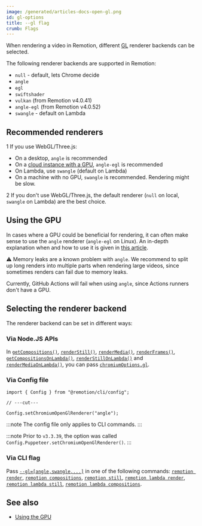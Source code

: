 ```yaml
---
image: /generated/articles-docs-open-gl.png
id: gl-options
title: --gl flag
crumb: Flags
---
```


When rendering a video in Remotion, different [GL](https://en.wikipedia.org/wiki/OpenGL) renderer backends can be selected.

The following renderer backends are supported in Remotion:

- <code>null</code> - default, lets Chrome decide
- <code>angle</code>
- <code>egl</code>
- <code>swiftshader</code>
- <code>vulkan</code> (from Remotion v4.0.41)
- <code>angle-egl</code> (from Remotion v4.0.52)
- <code>swangle</code> - default on Lambda

## Recommended renderers

<Step>1</Step> If you use WebGL/Three.js:

- On a desktop, `angle` is recommended
- On a [cloud instance with a GPU](/docs/miscellaneous/cloud-gpu), `angle-egl` is recommended
- On Lambda, use `swangle` (default on Lambda)
- On a machine with no GPU, `swangle` is recommended. Rendering might be slow.

<Step>2</Step> If you don't use WebGL/Three.js, the default renderer (<code>null</code> on local, <code>swangle</code> on Lambda) are the best choice.<br/>

## Using the GPU

In cases where a GPU could be beneficial for rendering, it can often make sense to use the <code>angle</code> renderer (<code>angle-egl</code> on Linux). An in-depth explanation when and how to use it is given in [this article](/docs/gpu).

⚠️ Memory leaks are a known problem with <code>angle</code>. We recommend to split up long renders into multiple parts when rendering large videos, since sometimes renders can fail due to memory leaks.

Currently, GitHub Actions will fail when using <code>angle</code>, since Actions runners don't have a GPU.

## Selecting the renderer backend

The renderer backend can be set in different ways:

### Via Node.JS APIs

In [`getCompositions()`](/docs/renderer/get-compositions#chromiumoptions), [`renderStill()`](/docs/renderer/render-still#gl), [`renderMedia()`](/docs/renderer/render-media#gl), [`renderFrames()`](/docs/renderer/render-frames#gl), [`getCompositionsOnLambda()`](/docs/lambda/getcompositionsonlambda#gl), [`renderStillOnLambda()`](/docs/lambda/renderstillonlambda#gl) and [`renderMediaOnLambda()`](/docs/lambda/rendermediaonlambda#gl), you can pass [`chromiumOptions.gl`](/docs/renderer/render-still#gl).

### Via Config file

```tsx twoslash
import { Config } from "@remotion/cli/config";

// ---cut---

Config.setChromiumOpenGlRenderer("angle");
```

:::note
The config file only applies to CLI commands.
:::

:::note
Prior to `v3.3.39`, the option was called `Config.Puppeteer.setChromiumOpenGlRenderer()`.
:::

### Via CLI flag

Pass [`--gl=[angle,swangle,...]`](/docs/cli) in one of the following commands: [`remotion render`](/docs/cli/render), [`remotion compositions`](/docs/cli/compositions), [`remotion still`](/docs/cli/still), [`remotion lambda render`](/docs/lambda/cli/render), [`remotion lambda still`](/docs/lambda/cli/still), [`remotion lambda compositions`](/docs/lambda/cli/compositions).

## See also

- [Using the GPU](/docs/gpu)
